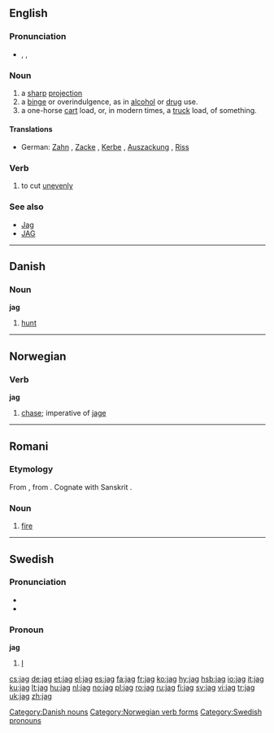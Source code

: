 {{also|Jag|JAG}}
==English==

===Pronunciation===
* {{enPR|jăg}}, {{IPA|/ʤæɡ/}}, {{SAMPA|/dZ{g/}}
*: {{rhymes|æɡ}}

===Noun===
{{en-noun}}

# a [[sharp]] [[projection]]
# a [[binge]] or overindulgence, as in [[alcohol]] or [[drug]] use.
# a one-horse [[cart]] load, or, in modern times, a [[truck]] load, of something.

====Translations====
* German: [[Zahn]] {{m}}, [[Zacke]] {{f}}, [[Kerbe]] {{f}}, [[Auszackung]] {{f}}, [[Riss]] {{m}}

===Verb===
{{en-verb|jags|jagging|jagged}}

# to cut [[unevenly]]

===See also===
* [[Jag]]
* [[JAG]]

----

==Danish==

===Noun===
'''jag'''

# [[hunt]]

[[Category:Danish nouns]]

----

==Norwegian==

===Verb===
'''jag'''

# [[chase]]; imperative of [[jage]]

[[Category:Norwegian verb forms]]

----

==Romani==

===Etymology===
From {{proto|Indo-Iranian|Hagni-|lang=rom}}, from {{proto|Indo-European|h₁ngʷni-|lang=rom}}. Cognate with Sanskrit {{term|sc=Deva|अग्नि|tr=agní|lang=sa}}.

===Noun===
{{rom-noun|jag|f||a}}

# [[fire]]

----

==Swedish==

===Pronunciation===
* {{audio|Sv-jag.ogg|audio}}
* {{IPA|/ˈjɑːg/|lang=sv}}

===Pronoun===
'''jag'''

# [[I]]

[[Category:Swedish pronouns]]

[[cs:jag]]
[[de:jag]]
[[et:jag]]
[[el:jag]]
[[es:jag]]
[[fa:jag]]
[[fr:jag]]
[[ko:jag]]
[[hy:jag]]
[[hsb:jag]]
[[io:jag]]
[[it:jag]]
[[ku:jag]]
[[lt:jag]]
[[hu:jag]]
[[nl:jag]]
[[no:jag]]
[[pl:jag]]
[[ro:jag]]
[[ru:jag]]
[[fi:jag]]
[[sv:jag]]
[[vi:jag]]
[[tr:jag]]
[[uk:jag]]
[[zh:jag]]